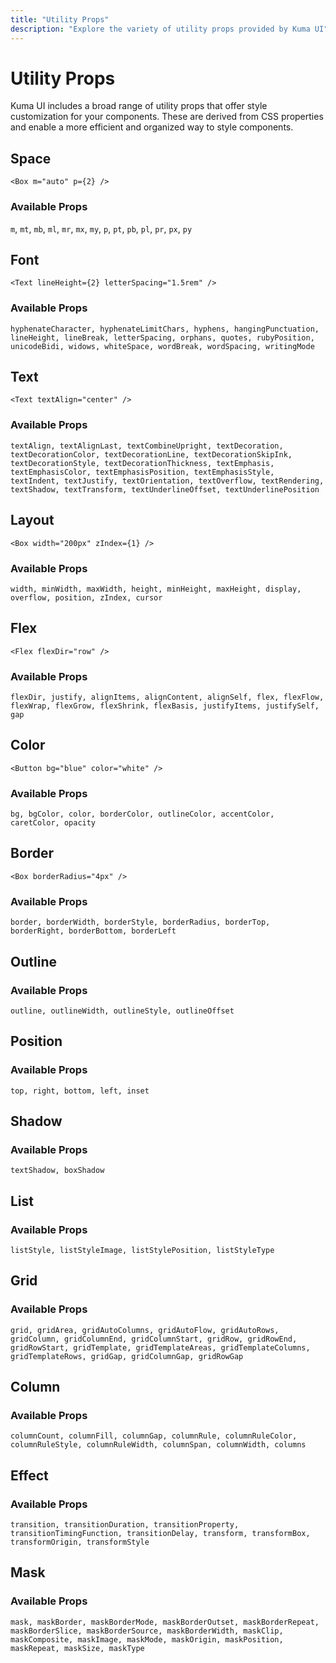```yaml
---
title: "Utility Props"
description: "Explore the variety of utility props provided by Kuma UI"
---
```


# Utility Props

Kuma UI includes a broad range of utility props that offer style customization for your components. These are derived from CSS properties and enable a more efficient and organized way to style components.

## Space

```tsx copy
<Box m="auto" p={2} />
```

### Available Props

`m`, `mt`, `mb`, `ml`, `mr`, `mx`, `my`, `p`, `pt`, `pb`, `pl`, `pr`, `px`, `py`

## Font

```tsx copy
<Text lineHeight={2} letterSpacing="1.5rem" />
```

### Available Props

`hyphenateCharacter, hyphenateLimitChars, hyphens, hangingPunctuation, lineHeight, lineBreak, letterSpacing, orphans, quotes, rubyPosition, unicodeBidi, widows, whiteSpace, wordBreak, wordSpacing, writingMode`

## Text

```tsx copy
<Text textAlign="center" />
```

### Available Props

`textAlign, textAlignLast, textCombineUpright, textDecoration, textDecorationColor, textDecorationLine, textDecorationSkipInk, textDecorationStyle, textDecorationThickness, textEmphasis, textEmphasisColor, textEmphasisPosition, textEmphasisStyle, textIndent, textJustify, textOrientation, textOverflow, textRendering, textShadow, textTransform, textUnderlineOffset, textUnderlinePosition`

## Layout

```tsx copy
<Box width="200px" zIndex={1} />
```

### Available Props

`width, minWidth, maxWidth, height, minHeight, maxHeight, display, overflow, position, zIndex, cursor`

## Flex

```tsx copy
<Flex flexDir="row" />
```

### Available Props

`flexDir, justify, alignItems, alignContent, alignSelf, flex, flexFlow, flexWrap, flexGrow, flexShrink, flexBasis, justifyItems, justifySelf, gap`

## Color

```tsx copy
<Button bg="blue" color="white" />
```

### Available Props

`bg, bgColor, color, borderColor, outlineColor, accentColor, caretColor, opacity`

## Border

```tsx copy
<Box borderRadius="4px" />
```

### Available Props

`border, borderWidth, borderStyle, borderRadius, borderTop, borderRight, borderBottom, borderLeft`

## Outline

### Available Props

`outline, outlineWidth, outlineStyle, outlineOffset`

## Position

### Available Props

`top, right, bottom, left, inset`

## Shadow

### Available Props

`textShadow, boxShadow`

## List

### Available Props

`listStyle, listStyleImage, listStylePosition, listStyleType`

## Grid

### Available Props

`grid, gridArea, gridAutoColumns, gridAutoFlow, gridAutoRows, gridColumn, gridColumnEnd, gridColumnStart, gridRow, gridRowEnd, gridRowStart, gridTemplate, gridTemplateAreas, gridTemplateColumns, gridTemplateRows, gridGap, gridColumnGap, gridRowGap`

## Column

### Available Props

`columnCount, columnFill, columnGap, columnRule, columnRuleColor, columnRuleStyle, columnRuleWidth, columnSpan, columnWidth, columns`

## Effect

### Available Props

`transition, transitionDuration, transitionProperty, transitionTimingFunction, transitionDelay, transform, transformBox, transformOrigin, transformStyle`

## Mask

### Available Props

`mask, maskBorder, maskBorderMode, maskBorderOutset, maskBorderRepeat, maskBorderSlice, maskBorderSource, maskBorderWidth, maskClip, maskComposite, maskImage, maskMode, maskOrigin, maskPosition, maskRepeat, maskSize, maskType`
